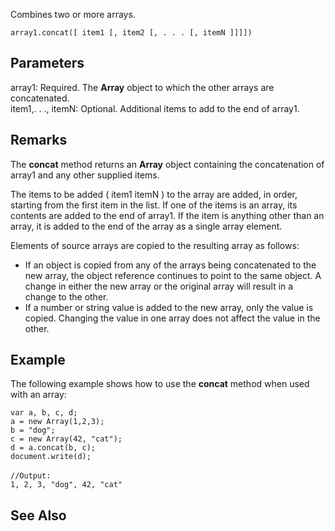 Combines two or more arrays.

 array1.concat([ item1 [, item2 [, . . . [, itemN ]]]]) 
==Parameters==
; array1: Required. The '''Array''' object to which the other arrays are concatenated.
; item1,. . ., itemN: Optional. Additional items to add to the end of array1.

==Remarks==
The '''concat''' method returns an '''Array''' object containing the concatenation of array1 and any other supplied items.

The items to be added ( item1  itemN ) to the array are added, in order, starting from the first item in the list. If one of the items is an array, its contents are added to the end of array1. If the item is anything other than an array, it is added to the end of the array as a single array element.

Elements of source arrays are copied to the resulting array as follows:

* If an object is copied from any of the arrays being concatenated to the new array, the object reference continues to point to the same object. A change in either the new array or the original array will result in a change to the other.
* If a number or string value is added to the new array, only the value is copied. Changing the value in one array does not affect the value in the other.

==Example==
The following example shows how to use the '''concat''' method when used with an array:

 var a, b, c, d;
 a = new Array(1,2,3);
 b = "dog";
 c = new Array(42, "cat");
 d = a.concat(b, c);
 document.write(d);
 
 //Output: 
 1, 2, 3, "dog", 42, "cat"

==See Also==

              

              
